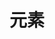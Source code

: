 
# 元素

<Cards num={8}>
    <Cards.Card
        title="场景"
        href="./elements/scene"
    />
    <Cards.Card
        title="角色"
        href="./elements/character"
    />
    <Cards.Card
        title="图片"
        href="./elements/image"
    />
    <Cards.Card
        title="声音"
        href="./elements/sound"
    />
    <Cards.Card
        title="选项"
        href="./elements/menu"
    />
    <Cards.Card
        title="脚本"
        href="./elements/script"
    />
    <Cards.Card
        title="条件"
        href="./elements/condition"
    />
    <Cards.Card
        title="控制"
        href="./elements/control"
    />
    <Cards.Card
        title="文本"
        href="./elements/text"
    />
    <Cards.Card
        title="持久化"
        href="./elements/persistent"
    />
    <Cards.Card
        title="故事"
        href="./elements/story"
    />
</Cards>
